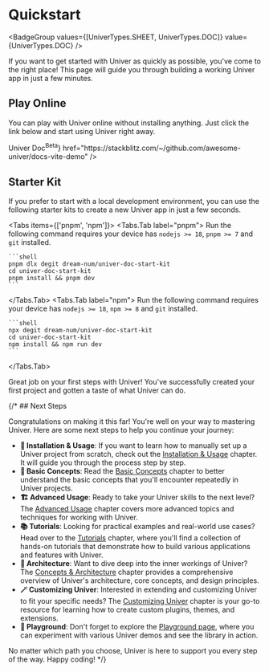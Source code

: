 
# Quickstart

<BadgeGroup values={[UniverTypes.SHEET, UniverTypes.DOC]} value={UniverTypes.DOC} />

If you want to get started with Univer as quickly as possible, you've come to the right place! This page will guide you through building a working Univer app in just a few minutes.

## Play Online

You can play with Univer online without installing anything. Just click the link below and start using Univer right away.

<Cards>
  <Card
    icon="📝"
    title={<span className="">Univer Doc<sup>Beta</sup></span>}
    href="https://stackblitz.com/~/github.com/awesome-univer/docs-vite-demo"
  />
</Cards>

## Starter Kit

If you prefer to start with a local development environment, you can use the following starter kits to create a new Univer app in just a few seconds.

<Tabs items={['pnpm', 'npm']}>
  <Tabs.Tab label="pnpm">
    Run the following command requires your device has `nodejs >= 18`, `pnpm >= 7` and `git` installed.

    ```shell
    pnpm dlx degit dream-num/univer-doc-start-kit
    cd univer-doc-start-kit
    pnpm install && pnpm dev
    ```
  </Tabs.Tab>
  <Tabs.Tab label="npm">
    Run the following command requires your device has `nodejs >= 18`, `npm >= 8` and `git` installed.

    ```shell
    npx degit dream-num/univer-doc-start-kit
    cd univer-doc-start-kit
    npm install && npm run dev
    ```
  </Tabs.Tab>
</Tabs>

Great job on your first steps with Univer! You've successfully created your first project and gotten a taste of what Univer can do.

{/* ## Next Steps

Congratulations on making it this far! You're well on your way to mastering Univer. Here are some next steps to help you continue your journey:

- **🔰 Installation & Usage**: If you want to learn how to manually set up a Univer project from scratch, check out the [Installation & Usage](/guides/doc/getting-started/installation) chapter. It will guide you through the process step by step.
- **🧱 Basic Concepts**: Read the [Basic Concepts](/guides/doc/getting-started/concepts) chapter to better understand the basic concepts that you'll encounter repeatedly in Univer projects.
- **🏗️ Advanced Usage**: Ready to take your Univer skills to the next level? The [Advanced Usage](/guides/doc/getting-started/univer-plugins) chapter covers more advanced topics and techniques for working with Univer.
- **📚 Tutorials**: Looking for practical examples and real-world use cases? Head over to the [Tutorials](/guides/tutorials/csv-import-plugin) chapter, where you'll find a collection of hands-on tutorials that demonstrate how to build various applications and features with Univer.
- **🌌 Architecture**: Want to dive deep into the inner workings of Univer? The [Concepts & Architecture](/guides/concepts-and-architecture/architecture/) chapter provides a comprehensive overview of Univer's architecture, core concepts, and design principles.
- **🪄 Customizing Univer**: Interested in extending and customizing Univer to fit your specific needs? The [Customizing Univer](/guides/customization) chapter is your go-to resource for learning how to create custom plugins, themes, and extensions.
- **🎢 Playground**: Don't forget to explore the [Playground page](/playground), where you can experiment with various Univer demos and see the library in action.

No matter which path you choose, Univer is here to support you every step of the way. Happy coding! */}
